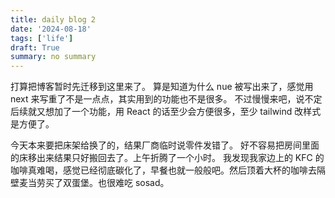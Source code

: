 ```yaml
---
title: daily blog 2
date: '2024-08-18'
tags: ['life']
draft: True
summary: no summary
---
```


打算把博客暂时先迁移到这里来了。 算是知道为什么 nue 被写出来了，感觉用 next 来写重了不是一点点，其实用到的功能也不是很多。
不过慢慢来吧，说不定后续就又想加了一个功能，用 React 的话至少会方便很多，至少 tailwind 改样式是方便了。

今天本来要把床架给换了的，结果厂商临时说零件发错了。 好不容易把房间里面的床移出来结果只好搬回去了。上午折腾了一个小时。
我发现我家边上的 KFC 的咖啡真难喝，感觉已经彻底碳化了，早餐也就一般般吧。然后顶着大杯的咖啡去隔壁麦当劳买了双蛋堡。也很难吃 sosad。

